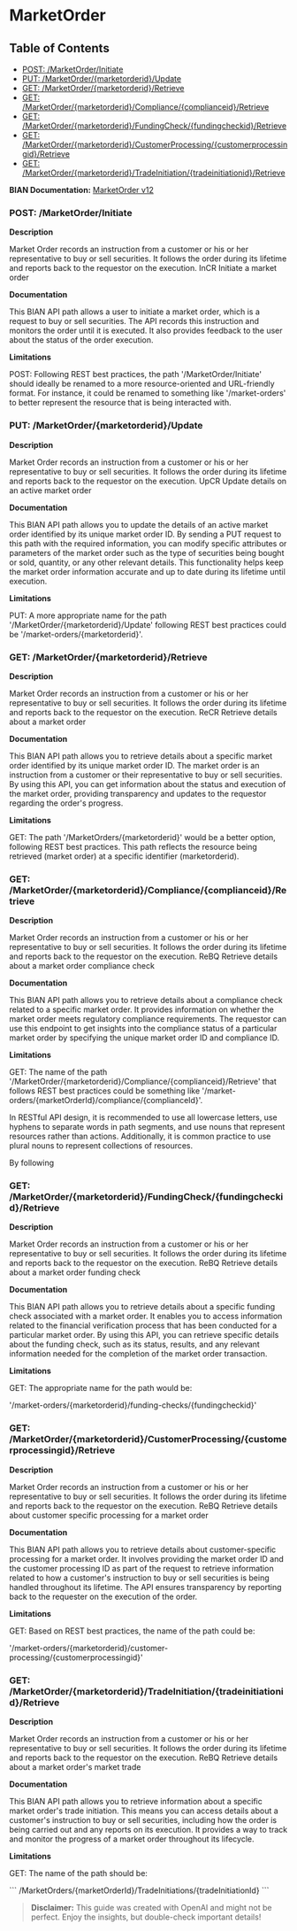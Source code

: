 # MarketOrder

## Table of Contents
- [POST: /MarketOrder/Initiate](#post-/marketorder/initiate)
- [PUT: /MarketOrder/\{marketorderid\}/Update](#put-/marketorder/\{marketorderid\}/update)
- [GET: /MarketOrder/\{marketorderid\}/Retrieve](#get-/marketorder/\{marketorderid\}/retrieve)
- [GET: /MarketOrder/\{marketorderid\}/Compliance/\{complianceid\}/Retrieve](#get-/marketorder/\{marketorderid\}/compliance/\{complianceid\}/retrieve)
- [GET: /MarketOrder/\{marketorderid\}/FundingCheck/\{fundingcheckid\}/Retrieve](#get-/marketorder/\{marketorderid\}/fundingcheck/\{fundingcheckid\}/retrieve)
- [GET: /MarketOrder/\{marketorderid\}/CustomerProcessing/\{customerprocessingid\}/Retrieve](#get-/marketorder/\{marketorderid\}/customerprocessing/\{customerprocessingid\}/retrieve)
- [GET: /MarketOrder/\{marketorderid\}/TradeInitiation/\{tradeinitiationid\}/Retrieve](#get-/marketorder/\{marketorderid\}/tradeinitiation/\{tradeinitiationid\}/retrieve)


**BIAN Documentation:** [MarketOrder v12](https://app.swaggerhub.com/apis/BIAN-3/MarketOrder/12.0.0)

### POST: /MarketOrder/Initiate

**Description**

Market Order records an instruction from a customer or his or her representative to buy or sell securities\. It follows the order during its lifetime and reports back to the requestor on the execution\. InCR Initiate a market order

**Documentation**

This BIAN API path allows a user to initiate a market order\, which is a request to buy or sell securities\. The API records this instruction and monitors the order until it is executed\. It also provides feedback to the user about the status of the order execution\.

**Limitations**

POST: Following REST best practices\, the path '/MarketOrder/Initiate' should ideally be renamed to a more resource\-oriented and URL\-friendly format\. For instance\, it could be renamed to something like '/market\-orders' to better represent the resource that is being interacted with\.

### PUT: /MarketOrder/\{marketorderid\}/Update

**Description**

Market Order records an instruction from a customer or his or her representative to buy or sell securities\. It follows the order during its lifetime and reports back to the requestor on the execution\. UpCR Update details on an active market order

**Documentation**

This BIAN API path allows you to update the details of an active market order identified by its unique market order ID\. By sending a PUT request to this path with the required information\, you can modify specific attributes or parameters of the market order such as the type of securities being bought or sold\, quantity\, or any other relevant details\. This functionality helps keep the market order information accurate and up to date during its lifetime until execution\.

**Limitations**

PUT: A more appropriate name for the path '/MarketOrder/\{marketorderid\}/Update' following REST best practices could be  '/market\-orders/\{marketorderid\}'\.

### GET: /MarketOrder/\{marketorderid\}/Retrieve

**Description**

Market Order records an instruction from a customer or his or her representative to buy or sell securities\. It follows the order during its lifetime and reports back to the requestor on the execution\. ReCR Retrieve details about a market order

**Documentation**

This BIAN API path allows you to retrieve details about a specific market order identified by its unique market order ID\. The market order is an instruction from a customer or their representative to buy or sell securities\. By using this API\, you can get information about the status and execution of the market order\, providing transparency and updates to the requestor regarding the order's progress\.

**Limitations**

GET: The path '/MarketOrders/\{marketorderid\}' would be a better option\, following REST best practices\. This path reflects the resource being retrieved \(market order\) at a specific identifier \(marketorderid\)\.

### GET: /MarketOrder/\{marketorderid\}/Compliance/\{complianceid\}/Retrieve

**Description**

Market Order records an instruction from a customer or his or her representative to buy or sell securities\. It follows the order during its lifetime and reports back to the requestor on the execution\. ReBQ Retrieve details about a market order compliance check

**Documentation**

This BIAN API path allows you to retrieve details about a compliance check related to a specific market order\. It provides information on whether the market order meets regulatory compliance requirements\. The requestor can use this endpoint to get insights into the compliance status of a particular market order by specifying the unique market order ID and compliance ID\.

**Limitations**

GET: The name of the path '/MarketOrder/\{marketorderid\}/Compliance/\{complianceid\}/Retrieve' that follows REST best practices could be something like '/market\-orders/\{marketOrderId\}/compliance/\{complianceId\}'\. 

In RESTful API design\, it is recommended to use all lowercase letters\, use hyphens to separate words in path segments\, and use nouns that represent resources rather than actions\. Additionally\, it is common practice to use plural nouns to represent collections of resources\. 

By following

### GET: /MarketOrder/\{marketorderid\}/FundingCheck/\{fundingcheckid\}/Retrieve

**Description**

Market Order records an instruction from a customer or his or her representative to buy or sell securities\. It follows the order during its lifetime and reports back to the requestor on the execution\. ReBQ Retrieve details about a market order funding check

**Documentation**

This BIAN API path allows you to retrieve details about a specific funding check associated with a market order\. It enables you to access information related to the financial verification process that has been conducted for a particular market order\. By using this API\, you can retrieve specific details about the funding check\, such as its status\, results\, and any relevant information needed for the completion of the market order transaction\.

**Limitations**

GET: The appropriate name for the path would be:

'/market\-orders/\{marketorderid\}/funding\-checks/\{fundingcheckid\}'

### GET: /MarketOrder/\{marketorderid\}/CustomerProcessing/\{customerprocessingid\}/Retrieve

**Description**

Market Order records an instruction from a customer or his or her representative to buy or sell securities\. It follows the order during its lifetime and reports back to the requestor on the execution\. ReBQ Retrieve details about customer specific processing for a market order

**Documentation**

This BIAN API path allows you to retrieve details about customer\-specific processing for a market order\. It involves providing the market order ID and the customer processing ID as part of the request to retrieve information related to how a customer's instruction to buy or sell securities is being handled throughout its lifetime\. The API ensures transparency by reporting back to the requester on the execution of the order\.

**Limitations**

GET: Based on REST best practices\, the name of the path could be:

'/market\-orders/\{marketorderid\}/customer\-processing/\{customerprocessingid\}'

### GET: /MarketOrder/\{marketorderid\}/TradeInitiation/\{tradeinitiationid\}/Retrieve

**Description**

Market Order records an instruction from a customer or his or her representative to buy or sell securities\. It follows the order during its lifetime and reports back to the requestor on the execution\. ReBQ Retrieve details about a market order's market trade

**Documentation**

This BIAN API path allows you to retrieve information about a specific market order's trade initiation\. This means you can access details about a customer's instruction to buy or sell securities\, including how the order is being carried out and any reports on its execution\. It provides a way to track and monitor the progress of a market order throughout its lifecycle\.

**Limitations**

GET: The name of the path should be: 

\`\`\`
/MarketOrders/\{marketOrderId\}/TradeInitiations/\{tradeInitiationId\}
\`\`\`

> **Disclaimer:** This guide was created with OpenAI and might not be perfect. Enjoy the insights, but double-check important details!
